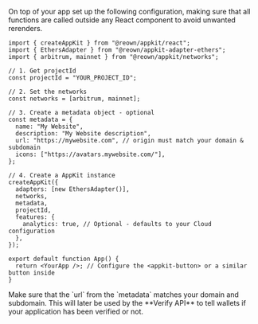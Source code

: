 On top of your app set up the following configuration, making sure that all functions are called outside any React component to avoid unwanted rerenders.

```tsx
import { createAppKit } from "@reown/appkit/react";
import { EthersAdapter } from "@reown/appkit-adapter-ethers";
import { arbitrum, mainnet } from "@reown/appkit/networks";

// 1. Get projectId
const projectId = "YOUR_PROJECT_ID";

// 2. Set the networks
const networks = [arbitrum, mainnet];

// 3. Create a metadata object - optional
const metadata = {
  name: "My Website",
  description: "My Website description",
  url: "https://mywebsite.com", // origin must match your domain & subdomain
  icons: ["https://avatars.mywebsite.com/"],
};

// 4. Create a AppKit instance
createAppKit({
  adapters: [new EthersAdapter()],
  networks,
  metadata,
  projectId,
  features: {
    analytics: true, // Optional - defaults to your Cloud configuration
  },
});

export default function App() {
  return <YourApp />; // Configure the <appkit-button> or a similar button inside
}
```

<Warning>
Make sure that the `url` from the `metadata` matches your domain and subdomain. This will later be used by the **Verify API** to tell wallets if your application has been verified or not.
</Warning>
